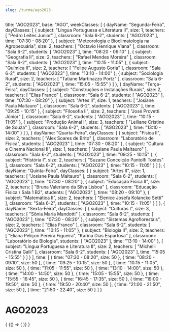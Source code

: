 ```yaml
---
slug: /turma/ago2023
---
```

  title: "AGO2023",
  base: "AGO",
  weekClasses: [
    {
      dayName: "Segunda-Feira",
      dayClasses: [
        {
          subject: "Língua Portuguesa e Literatura II",
          size: 1,
          teachers: [
            "Pedro Leites Junior"
          ],
          classroom: "Sala 6-2",
          students: [
            "AGO2023"
          ],
          time: "07:30 - 08:20"
        },
        {
          subject: "Meteorologia e Bioclimatologia na Agropecuária",
          size: 2,
          teachers: [
            "Octavio Henrique Viana"
          ],
          classroom: "Sala 6-2",
          students: [
            "AGO2023"
          ],
          time: "08:20 - 09:10"
        },
        {
          subject: "Geografia II",
          size: 2,
          teachers: [
            "Rafael Mendes Moreira"
          ],
          classroom: "Sala 6-2",
          students: [
            "AGO2023"
          ],
          time: "10:15 - 11:05"
        },
        {
          subject: "Química II",
          size: 2,
          teachers: [
            "Felipe Augusto Gorla"
          ],
          classroom: "Sala 6-2",
          students: [
            "AGO2023"
          ],
          time: "13:10 - 14:00"
        },
        {
          subject: "Sociologia Rural",
          size: 2,
          teachers: [
            "Tatiane Martinazzo Portz"
          ],
          classroom: "Sala 6-2",
          students: [
            "AGO2023"
          ],
          time: "15:05 - 15:55"
        }
      ]
    },
    {
      dayName: "Terça-Feira",
      dayClasses: [
        {
          subject: "Construções e Instalações Rurais",
          size: 2,
          teachers: [
            "Elias Franco"
          ],
          classroom: "Sala 6-2",
          students: [
            "AGO2023"
          ],
          time: "07:30 - 08:20"
        },
        {
          subject: "Artes II",
          size: 1,
          teachers: [
            "Josiane Paula Maltauro"
          ],
          classroom: "Sala 6-2",
          students: [
            "AGO2023"
          ],
          time: "09:25 - 10:15"
        },
        {
          subject: "Filosofia II",
          size: 2,
          teachers: [
            "José Provetti Júnior"
          ],
          classroom: "Sala 6-2",
          students: [
            "AGO2023"
          ],
          time: "10:15 - 11:05"
        },
        {
          subject: "Produção Animal I",
          size: 3,
          teachers: [
            "Leiliane Cristine de Souza"
          ],
          classroom: "Sala 6-2",
          students: [
            "AGO2023"
          ],
          time: "13:10 - 14:00"
        }
      ]
    },
    {
      dayName: "Quarta-Feira",
      dayClasses: [
        {
          subject: "Física II",
          size: 2,
          teachers: [
            "Alex Soares de Brito"
          ],
          classroom: "Laboratório de Física",
          students: [
            "AGO2023"
          ],
          time: "07:30 - 08:20"
        },
        {
          subject: "Cultura e Cinema Nacional II",
          size: 1,
          teachers: [
            "Josiane Paula Maltauro"
          ],
          classroom: "Sala 6-2",
          students: [
            "AGO2023"
          ],
          time: "09:25 - 10:15"
        },
        {
          subject: "História I",
          size: 2,
          teachers: [
            "Suzane Conceição Pantolfi Tostes"
          ],
          classroom: "Sala 6-2",
          students: [
            "AGO2023"
          ],
          time: "10:15 - 11:05"
        }
      ]
    },
    {
      dayName: "Quinta-Feira",
      dayClasses: [
        {
          subject: "Artes II",
          size: 1,
          teachers: [
            "Josiane Paula Maltauro"
          ],
          classroom: "Sala 6-2",
          students: [
            "AGO2023"
          ],
          time: "07:30 - 08:20"
        },
        {
          subject: "Educação Física II",
          size: 2,
          teachers: [
            "Bruna Valeriano da Silva Lisboa"
          ],
          classroom: "Educação Física / Sala 1 B2",
          students: [
            "AGO2023"
          ],
          time: "08:20 - 09:10"
        },
        {
          subject: "Matemática II",
          size: 2,
          teachers: [
            "Elenice Josefa Kolancko Setti"
          ],
          classroom: "Sala 6-2",
          students: [
            "AGO2023"
          ],
          time: "10:15 - 11:05"
        }
      ]
    },
    {
      dayName: "Sexta-Feira",
      dayClasses: [
        {
          subject: "Culturas I",
          size: 3,
          teachers: [
            "Sônia Maria Mandotti"
          ],
          classroom: "Sala 6-2",
          students: [
            "AGO2023"
          ],
          time: "07:30 - 08:20"
        },
        {
          subject: "Sistemas Agroflorestais",
          size: 2,
          teachers: [
            "Elias Franco"
          ],
          classroom: "Sala 6-2",
          students: [
            "AGO2023"
          ],
          time: "10:15 - 11:05"
        },
        {
          subject: "Biologia II",
          size: 2,
          teachers: [
            "Eliana Peliçon Pereira Figueira",
            "Karina Dias Espartosa"
          ],
          classroom: "Laboratório de Biologia",
          students: [
            "AGO2023"
          ],
          time: "13:10 - 14:00"
        },
        {
          subject: "Língua Portuguesa e Literatura II",
          size: 2,
          teachers: [
            "Michelli Cristina Galli"
          ],
          classroom: "Sala 6-2",
          students: [
            "AGO2023"
          ],
          time: "15:05 - 15:55"
        }
      ]
    }
  ],
  time: [
    {
      time: "07:30 - 08:20",
      size: 50
    },
    {
      time: "08:20 - 09:10",
      size: 50
    },
    {
      time: "09:25 - 10:15",
      size: 50
    },
    {
      time: "10:15 - 11:05",
      size: 50
    },
    {
      time: "11:05 - 11:55",
      size: 50
    },
    {
      time: "13:10 - 14:00",
      size: 50
    },
    {
      time: "14:00 - 14:50",
      size: 50
    },
    {
      time: "15:05 - 15:55",
      size: 50
    },
    {
      time: "15:55 - 16:45",
      size: 50
    },
    {
      time: "16:45 - 17:35",
      size: 50
    },
    {
      time: "19:00 - 19:50",
      size: 50
    },
    {
      time: "19:50 - 20:40",
      size: 50
    },
    {
      time: "21:00 - 21:50",
      size: 50
    },
    {
      time: "21:50 - 22:40",
      size: 50
    }
  ]
}

# AGO2023

<div>
  {
    <BrowserOnly>
      {() => (
        <Grid
          title={data.title}
          weekClasses={data.weekClasses}
          time={data.time}
        />
      )}
    </BrowserOnly>
  }
</div>
